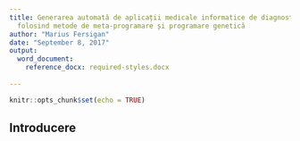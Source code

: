 ```yaml
---
title: Generarea automată de aplicații medicale informatice de diagnosticare
  folosind metode de meta-programare și programare genetică
author: "Marius Fersigan"
date: "September 8, 2017"
output:
  word_document:
    reference_docx: required-styles.docx
  
---
```


```r
knitr::opts_chunk$set(echo = TRUE)
```

## Introducere


